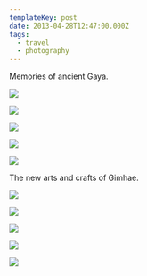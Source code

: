 ```yaml
---
templateKey: post
date: 2013-04-28T12:47:00.000Z
tags:
  - travel
  - photography
---
```

Memories of ancient Gaya.

![](../../assets/photos/20130427-IMG_5302.jpg)

![](../../assets/photos/20130427-IMG_5295.jpg)

![](../../assets/photos/20130427-IMG_5357.jpg)

![](../../assets/photos/20130428-IMG_5587.jpg)

![](../../assets/photos/20130428-IMG_5595.jpg)

The new arts and crafts of Gimhae.

![](../../assets/photos/20130427-IMG_5214.jpg)

![](../../assets/photos/20130427-IMG_5157.jpg)

![](../../assets/photos/20130427-IMG_5229.jpg)

![](../../assets/photos/20130427-IMG_5199.jpg)

![](../../assets/photos/20130427-IMG_5244.jpg)
